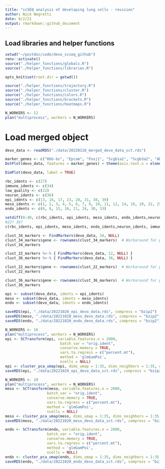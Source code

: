 ```yaml
---
title: "scSEQ analysis of developing lung cells - revision"
author: Nick Negretti
date: 8/2/21
output: rmarkdown::github_document
---
```


## Load libraries and helper functions
```r
setwd("~/postdoc/code/devo_scseq_github")
renv::activate()
source("./helper_functions/globals.R")
source("./helper_functions/libraries.R")

opts_knit$set(root.dir = getwd())

source("./helper_functions/trajectory.R")
source("./helper_functions/cluster.R")
source("./helper_functions/colors.R")
source("./helper_functions/brackets.R")
source("./helper_functions/heatmaps.R")

N_WORKERS <- 12
plan("multiprocess", workers = N_WORKERS)
```

# Load merged object
```r
devo_data <- readRDS("./data/20220118_merged_devo_data_sct.rds")
```


```r
marker_genes <- c("Hbb-bs", "Epcam", "Foxj1", "Scgb1a1", "Scgb3a2", "Abca3", "Hopx", "Col1a1", "Dcn", "Lum", "Acta2", "Wnt2", "Wnt5a", "Lgr6", "Pdgfra", "Pdgfrb", "Cspg4", "Wt1", "Pecam1", "Ccl21a", "Vwf", "Nrg1", "Plvap", "Car4", "Mki67", "Tnnt2", "Myl7", "Ascl1", "Ptprc")
DotPlot(devo_data, features = marker_genes) + theme(axis.text.x = element_text(angle = 45, hjust=1))
```

```r
DimPlot(devo_data, label = TRUE)
```

```r
rbc_idents <- c(27)
immune_idents <- c(34)
low_quality <- c(22)
neuron_idents <- c(36)
epi_idents <- c(13, 16, 17, 23, 28, 31, 38, 39)
meso_idents <- c(1, 2, 3, 4, 5, 6, 7, 9, 10, 11, 12, 14, 19, 20, 22, 25, 26, 29, 32, 35, 37, 40)
endo_idents <- c(0, 8, 15, 18, 21, 24, 30, 33)

setdiff(0:40, c(rbc_idents, epi_idents, meso_idents, endo_idents,neuron_idents, immune_idents)) # What is missing
#22? 36?
c(rbc_idents, epi_idents, meso_idents, endo_idents,neuron_idents, immune_idents)[duplicated(c(rbc_idents, epi_idents, meso_idents, endo_idents,neuron_idents, immune_idents))] # Any duplicated assignments?

```

```r
clust_34_markers <- FindMarkers(devo_data, 34, NULL)
clust_34_markers$gene <- rownames(clust_34_markers)  # Workaround for print issue
clust_34_markers
```

```r
clust_22_markers %<-% { FindMarkers(devo_data, 22, NULL) }
clust_36_markers %<-% { FindMarkers(devo_data, 36, NULL) }
```


```r
clust_22_markers$gene <- rownames(clust_22_markers)  # Workaround for print issue
clust_22_markers
```


```r
clust_36_markers$gene <- rownames(clust_36_markers)  # Workaround for print issue
clust_36_markers
```

```r

epi <- subset(devo_data, idents = epi_idents)
meso <- subset(devo_data, idents = meso_idents)
endo <- subset(devo_data, idents = endo_idents)

saveRDS(epi, "./data/20221020_epi_devo_data.rds", compress = "bzip2")
saveRDS(meso, "./data/20221020_meso_devo_data.rds", compress = "bzip2")
saveRDS(endo, "./data/20221020_endo_devo_data.rds", compress = "bzip2")

```

```r
N_WORKERS <- 16
plan("multiprocess", workers = N_WORKERS)
epi <- SCTransform(epi, variable.features.n = 2000,
                         batch_var = "orig.ident",
                         conserve.memory = TRUE,
                         vars.to.regress = c("percent.mt"),
                         method = 'glmGamPoi',
                         ncells = NULL)
epi <- cluster_pca_umap(epi, dims_umap = 1:35, dims_neighbors = 1:35, cluster_res = 0.6)
saveRDS(epi, "./data/20221020_epi_devo_data_sct.rds", compress = "bzip2")
```

```r
N_WORKERS <- 20
plan("multiprocess", workers = N_WORKERS)
meso <- SCTransform(meso, variable.features.n = 2000,
                   batch_var = "orig.ident",
                   conserve.memory = TRUE,
                   vars.to.regress = c("percent.mt"),
                   method = 'glmGamPoi',
                   ncells = NULL)
meso <- cluster_pca_umap(meso, dims_umap = 1:35, dims_neighbors = 1:35, cluster_res = 0.6)
saveRDS(meso, "./data/20221020_meso_devo_data_sct.rds", compress = "bzip2")
```

```r
endo <- SCTransform(endo, variable.features.n = 2000,
                   batch_var = "orig.ident",
                   conserve.memory = TRUE,
                   vars.to.regress = c("percent.mt"),
                   method = 'glmGamPoi',
                   ncells = NULL)
endo <- cluster_pca_umap(endo, dims_umap = 1:35, dims_neighbors = 1:35, cluster_res = 0.6)
saveRDS(endo, "./data/20221020_endo_devo_data_sct.rds", compress = "bzip2")
```